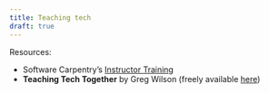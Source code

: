 ```yaml
---
title: Teaching tech
draft: true
---
```


Resources:

-   Software Carpentry's [Instructor Training](https://carpentries.github.io/instructor-training/)
-   **Teaching Tech Together** by Greg Wilson (freely available [here](https://teachtogether.tech/en/))
